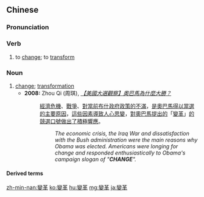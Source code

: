 {{also|变革}}
==Chinese==
{{zh-forms|s=变革}}

===Pronunciation===
{{zh-pron
|m=biàngé
|c=bin3 gaak3
|mn=piàn-kek
|cat=v,n
}}

===Verb===
{{zh-verb}}

# to [[change]]; to [[transform]]

===Noun===
{{zh-noun}}

# [[change]]; [[transformation]]
#* '''2008:''' Zhou Qi (周琪), ''[http://www.caijing.com.cn/2008-11-05/110026150.html 【美國大選觀察】奧巴馬為什麼大勝？]''
#*: [[經濟]][[危機]]、[[戰爭]]、[[對]][[當前]][[布什]][[政府]][[政策]][[的]][[不滿]]，[[是]][[奧巴馬]][[得以]][[當選]][[的]][[主要]][[原因]]，[[這些]][[因素]][[導致]][[人心思變]]，[[對]][[奧巴馬]][[提出]][[的]]「[[變革]]」[[的]][[競選]][[口號]][[做出]][[了]][[積極]][[響應]]。
#*:: ''The economic crisis, the Iraq War and dissatisfaction with the Bush administration were the main reasons why Obama was elected. Americans were longing for change and responded enthusiastically to Obama's campaign slogan of "'''CHANGE'''".''

====Derived terms====
{{zh-der|唐宋變革}}

{{zh-cat|Intermediate}}

[[zh-min-nan:變革]]
[[ko:變革]]
[[hu:變革]]
[[mg:變革]]
[[ja:變革]]